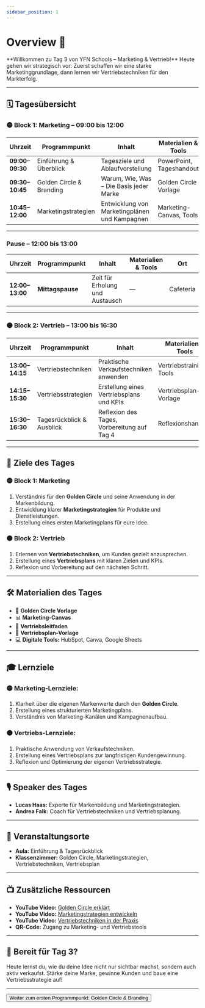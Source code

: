 ```yaml
---
sidebar_position: 1
---
```


# Overview 📢

<Admonition type="info" icon="📊">
  **Willkommen zu Tag 3 von YFN Schools – Marketing & Vertrieb!**  
  Heute gehen wir strategisch vor: Zuerst schaffen wir eine starke Marketinggrundlage, dann lernen wir Vertriebstechniken für den Markterfolg.
</Admonition>

---

## 🗓️ **Tagesübersicht**

### 🟡 **Block 1: Marketing – 09:00 bis 12:00**

| **Uhrzeit**    | **Programmpunkt**        | **Inhalt**                                   | **Materialien & Tools**       | **Ort**       |
|---------------|-------------------------|---------------------------------------------|-----------------------------|-------------|
| **09:00–09:30** | Einführung & Überblick   | Tagesziele und Ablaufvorstellung            | PowerPoint, Tageshandout     | Aula        |
| **09:30–10:45** | Golden Circle & Branding | Warum, Wie, Was – Die Basis jeder Marke     | Golden Circle Vorlage       | Klassenzimmer |
| **10:45–12:00** | Marketingstrategien      | Entwicklung von Marketingplänen und Kampagnen | Marketing-Canvas, Tools     | Klassenzimmer |

---

### **Pause – 12:00 bis 13:00**

| **Uhrzeit**    | **Programmpunkt**        | **Inhalt**                                   | **Materialien & Tools**       | **Ort**       |
|---------------|-------------------------|---------------------------------------------|-----------------------------|-------------|
| **12:00–13:00** | **Mittagspause**         | Zeit für Erholung und Austausch              | —                           | Cafeteria   |

---

### 🟠 **Block 2: Vertrieb – 13:00 bis 16:30**

| **Uhrzeit**    | **Programmpunkt**        | **Inhalt**                                   | **Materialien & Tools**       | **Ort**       |
|---------------|-------------------------|---------------------------------------------|-----------------------------|-------------|
| **13:00–14:15** | Vertriebstechniken       | Praktische Verkaufstechniken anwenden       | Vertriebstraining, Tools    | Klassenzimmer |
| **14:15–15:30** | Vertriebsstrategien      | Erstellung eines Vertriebsplans und KPIs    | Vertriebsplan-Vorlage       | Klassenzimmer |
| **15:30–16:30** | Tagesrückblick & Ausblick | Reflexion des Tages, Vorbereitung auf Tag 4 | Reflexionshandout           | Aula        |

---

## 🎯 **Ziele des Tages**

### 🟡 **Block 1: Marketing**
1. Verständnis für den **Golden Circle** und seine Anwendung in der Markenbildung.  
2. Entwicklung klarer **Marketingstrategien** für Produkte und Dienstleistungen.  
3. Erstellung eines ersten Marketingplans für eure Idee.

### 🟠 **Block 2: Vertrieb**
1. Erlernen von **Vertriebstechniken**, um Kunden gezielt anzusprechen.  
2. Erstellung eines **Vertriebsplans** mit klaren Zielen und KPIs.  
3. Reflexion und Vorbereitung auf den nächsten Schritt.

---

## 🛠️ **Materialien des Tages**

- 📝 **Golden Circle Vorlage**  
- 📊 **Marketing-Canvas**  
- 🎯 **Vertriebsleitfaden**  
- 📄 **Vertriebsplan-Vorlage**  
- 💻 **Digitale Tools:** HubSpot, Canva, Google Sheets  

---

## 🎓 **Lernziele**

### 🟡 **Marketing-Lernziele:**  
1. Klarheit über die eigenen Markenwerte durch den **Golden Circle**.  
2. Erstellung eines strukturierten Marketingplans.  
3. Verständnis von Marketing-Kanälen und Kampagnenaufbau.  

### 🟠 **Vertriebs-Lernziele:**  
1. Praktische Anwendung von Verkaufstechniken.  
2. Erstellung eines Vertriebsplans zur langfristigen Kundengewinnung.  
3. Reflexion und Optimierung der eigenen Vertriebsstrategie.

---

## 🎙️ **Speaker des Tages**

- **Lucas Haas:** Experte für Markenbildung und Marketingstrategien.  
- **Andrea Falk:** Coach für Vertriebstechniken und Vertriebsplanung.  

---

## 📍 **Veranstaltungsorte**

- **Aula:** Einführung & Tagesrückblick  
- **Klassenzimmer:** Golden Circle, Marketingstrategien, Vertriebstechniken, Vertriebsplan  

---

## 📺 **Zusätzliche Ressourcen**

- **YouTube Video:** [Golden Circle erklärt](https://www.youtube.com/watch?v=example)  
- **YouTube Video:** [Marketingstrategien entwickeln](https://www.youtube.com/watch?v=example)  
- **YouTube Video:** [Vertriebstechniken in der Praxis](https://www.youtube.com/watch?v=example)  
- **QR-Code:** Zugang zu Marketing- und Vertriebstools  

---

## 🚀 **Bereit für Tag 3?**

Heute lernst du, wie du deine Idee nicht nur sichtbar machst, sondern auch aktiv verkaufst. Stärke deine Marke, gewinne Kunden und baue eine Vertriebsstrategie auf!

---

<Button destination="/roadmap/docs/startup-basics/yfn-school/day3/golden-circle">
  Weiter zum ersten Programmpunkt: Golden Circle & Branding
</Button>